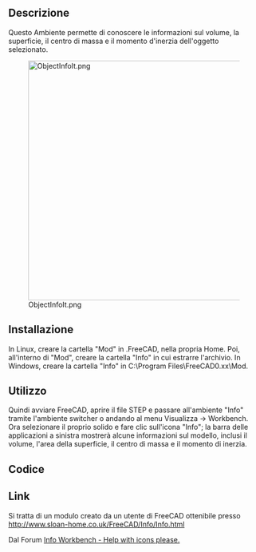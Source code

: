 <languages/>

{{Macro/it
|Name=Macro ObjectInfo
|Translate=Info oggetto
|Description=Questa WorkBench consente di ottenere informazioni riguardo il volume, superficie, baricentro e momento di inerzia dell'oggetto selezionato. <br><br>Questa non è una macro ma un Ambiente di lavoro (workbench), decomprimere il file .zip e incollare la directory completa nella directory utente Mod [https://github.com/KeithSloan/FreeCAD_Info/archive/master.zip Info]
|Author=keithsloan52
|Version=1.0
|Date=2012-11-09
|FCVersion=Until 0.17 '''and PyQt4'''
|Download=[https://wiki.freecad.org/images/2/29/Macro_ObjectInfo.png ToolBar Icon]
|SeeAlso=[[Arch_Survey/it|Arch Ispeziona]]
}}

<span id="Description"></span>
==Descrizione==

Questo Ambiente permette di conoscere le informazioni sul volume, la superficie, il centro di massa e il momento d'inerzia dell'oggetto selezionato.

[[Image:ObjectInfoIt.png|480px]]

<span id="Installation"></span>
== Installazione ==

In Linux, creare la cartella "Mod" in .FreeCAD, nella propria Home. Poi,  all'interno di "Mod", creare la cartella "Info" in cui estrarre l'archivio. In Windows, creare la cartella "Info" in C:\Program Files\FreeCAD0.xx\Mod.

<span id="Usage"></span>
==Utilizzo==

Quindi avviare FreeCAD, aprire il file STEP e passare all'ambiente "Info" tramite l'ambiente switcher o andando al menu Visualizza → Workbench. Ora selezionare il proprio solido e fare clic sull'icona "Info"; la barra delle applicazioni a sinistra mostrerà alcune informazioni sul modello, inclusi il volume, l'area della superficie, il centro di massa e il momento di inerzia.

<span id="Code"></span>
==Codice==

{{MacroCode|code=
import webbrowser 

##########
# WorkBenche
# Code used to download the zip file from FreeCAD
##########

FreeCAD.Console.PrintMessage("\n" + "You must download the Info.zip file in the author github KeithSloan/FreeCAD_Infosite" + "\n")
FreeCAD.Console.PrintMessage("http://keithsloan.dynu.com/Keith&Jenny/" + "\n")
webbrowser.open("https://github.com/KeithSloan/FreeCAD_Info/archive/master.zip")

}}

<span id="Links"></span>
==Link==

Si tratta di un modulo creato da un utente di FreeCAD ottenibile presso http://www.sloan-home.co.uk/FreeCAD/Info/Info.html

<div class="mw-translate-fuzzy">
Dal Forum [http://forum.freecadweb.org/viewtopic.php?f=10&t=3185 Info Workbench - Help with icons please.]
</div>